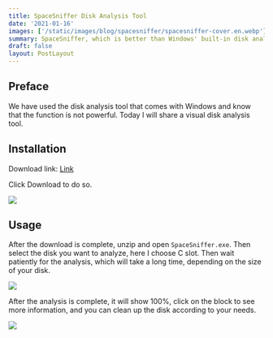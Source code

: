 ```yaml
---
title: SpaceSniffer Disk Analysis Tool
date: '2021-01-16'
images: ['/static/images/blog/spacesniffer/spacesniffer-cover.en.webp']
summary: SpaceSniffer, which is better than Windows' built-in disk analysis tool, analyzes your disk in detail
draft: false
layout: PostLayout
---
```


## Preface

We have used the disk analysis tool that comes with Windows and know that the function is not powerful. Today I will share a visual disk analysis tool.

## Installation

Download link: [Link](https://www.fosshub.com/SpaceSniffer.html)

Click Download to do so.

![](/static/images/blog/spacesniffer/spacesniffer-1.webp)

## Usage

After the download is complete, unzip and open `SpaceSniffer.exe`. Then select the disk you want to analyze, here I choose C slot. Then wait patiently for the analysis, which will take a long time, depending on the size of your disk.

![](/static/images/blog/spacesniffer/spacesniffer-2.webp)

After the analysis is complete, it will show 100%, click on the block to see more information, and you can clean up the disk according to your needs.

![](/static/images/blog/spacesniffer/spacesniffer-3.webp)
